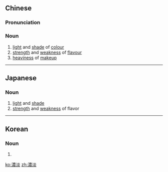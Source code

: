 {{also|浓淡}}
==Chinese==
{{zh-forms|s=浓淡}}

===Pronunciation===
{{zh-pron
|m=nóngdàn
|cat=n
}}

===Noun===
{{zh-noun}}

# [[light]] and [[shade]] of [[colour]]
# [[strength]] and [[weakness]] of [[flavour]]
# [[heaviness]] of [[makeup]]

----

==Japanese==
{{ja-kanjitab|のう|たん|yomi=o}}

===Noun===
{{ja-noun|のうたん}}

# [[light]] and [[shade]]
# [[strength]] and [[weakness]] of flavor

----

==Korean==
{{ko-hanjatab}}

===Noun===
{{ko-noun|hj|hangeul=농담}}

# {{hanja form of|농담|shade of a color}}

[[ko:濃淡]]
[[zh:濃淡]]
